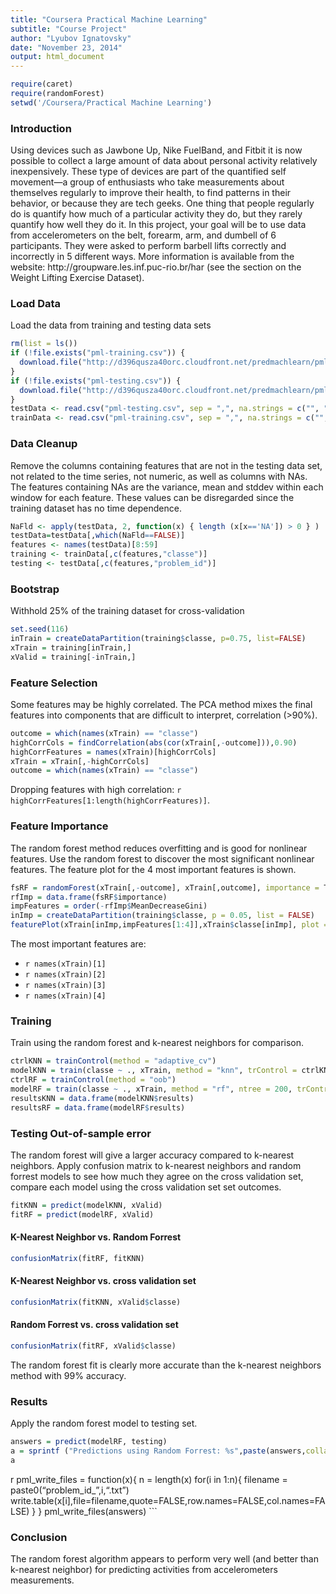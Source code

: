 ```yaml
---
title: "Coursera Practical Machine Learning"
subtitle: "Course Project"
author: "Lyubov Ignatovsky"
date: "November 23, 2014"
output: html_document
---
```

```r
require(caret)
require(randomForest)
setwd('/Coursera/Practical Machine Learning')
```

### Introduction
Using devices such as Jawbone Up, Nike FuelBand, and Fitbit it is now possible to collect a large amount of data about personal activity relatively inexpensively. These type of devices are part of the quantified self movement---a group of enthusiasts who take measurements about themselves regularly to improve their health, to find patterns in their behavior, or because they are tech geeks. One thing that people regularly do is quantify how much of a particular activity they do, but they rarely quantify how well they do it. In this project, your goal will be to use data from accelerometers on the belt, forearm, arm, and dumbell of 6 participants. They were asked to perform barbell lifts correctly and incorrectly in 5 different ways. More information is available from the website: http://groupware.les.inf.puc-rio.br/har (see the section on the Weight Lifting Exercise Dataset).

### Load Data
Load the data from training and testing data sets
```r
rm(list = ls())
if (!file.exists("pml-training.csv")) {
  download.file("http://d396qusza40orc.cloudfront.net/predmachlearn/pml-training.csv", destfile = "pml-training.csv")
}
if (!file.exists("pml-testing.csv")) {
  download.file("http://d396qusza40orc.cloudfront.net/predmachlearn/pml-testing.csv", destfile = "pml-testing.csv")
}
testData <- read.csv("pml-testing.csv", sep = ",", na.strings = c("", "NA"))
trainData <- read.csv("pml-training.csv", sep = ",", na.strings = c("", "NA"))
```

### Data Cleanup
Remove the columns containing features that are not in the testing data set, not related to the time series, not numeric, as well as columns with NAs. The features containing NAs are the variance, mean and stddev within each window for each feature. These values can be disregarded since the training dataset has no time dependence. 

```r
NaFld <- apply(testData, 2, function(x) { length (x[x=='NA']) > 0 } )
testData=testData[,which(NaFld==FALSE)]
features <- names(testData)[8:59]
training <- trainData[,c(features,"classe")]
testing <- testData[,c(features,"problem_id")]
```

### Bootstrap
Withhold 25% of the training dataset for cross-validation
```r
set.seed(116)
inTrain = createDataPartition(training$classe, p=0.75, list=FALSE)
xTrain = training[inTrain,]
xValid = training[-inTrain,]
```

### Feature Selection
Some features may be highly correlated. The PCA method mixes the final features into components that are difficult to interpret, correlation (>90%).
```r
outcome = which(names(xTrain) == "classe")
highCorrCols = findCorrelation(abs(cor(xTrain[,-outcome])),0.90)
highCorrFeatures = names(xTrain)[highCorrCols]
xTrain = xTrain[,-highCorrCols]
outcome = which(names(xTrain) == "classe")
```

Dropping features with high correlation: 
`r highCorrFeatures[1:length(highCorrFeatures)]`.

### Feature Importance
The random forest method reduces overfitting and is good for nonlinear features. Use the random forest to discover the most significant nonlinear features. The feature plot for the 4 most important features is shown.
```r
fsRF = randomForest(xTrain[,-outcome], xTrain[,outcome], importance = T)
rfImp = data.frame(fsRF$importance)
impFeatures = order(-rfImp$MeanDecreaseGini)
inImp = createDataPartition(training$classe, p = 0.05, list = FALSE)
featurePlot(xTrain[inImp,impFeatures[1:4]],xTrain$classe[inImp], plot = "pairs")
```

The most important features are:

* ``r names(xTrain)[1]``
* ``r names(xTrain)[2]``
* ``r names(xTrain)[3]``
* ``r names(xTrain)[4]``

### Training
Train using the random forest and k-nearest neighbors for comparison.
```r
ctrlKNN = trainControl(method = "adaptive_cv")
modelKNN = train(classe ~ ., xTrain, method = "knn", trControl = ctrlKNN)
ctrlRF = trainControl(method = "oob")
modelRF = train(classe ~ ., xTrain, method = "rf", ntree = 200, trControl = ctrlRF)
resultsKNN = data.frame(modelKNN$results)
resultsRF = data.frame(modelRF$results)
```

### Testing Out-of-sample error
The random forest will give a larger accuracy compared to k-nearest neighbors. Apply confusion matrix to k-nearest neighbors and random forrest models to see how much they agree on the cross validation set, compare each model using the cross validation set set outcomes.
```r
fitKNN = predict(modelKNN, xValid)
fitRF = predict(modelRF, xValid)
```
#### K-Nearest Neighbor vs. Random Forrest
```r
confusionMatrix(fitRF, fitKNN)
```
#### K-Nearest Neighbor vs. cross validation set
```r
confusionMatrix(fitKNN, xValid$classe)
```
#### Random Forrest vs. cross validation set
```r
confusionMatrix(fitRF, xValid$classe)
```
The random forest fit is clearly more accurate than the k-nearest neighbors method with 99% accuracy.

### Results
Apply the random forest model to testing set.
```r
answers = predict(modelRF, testing)
a = sprintf ("Predictions using Random Forrest: %s",paste(answers,collapse=','))
a
```
{r, cache=FALSE,echo=FALSE}
pml_write_files = function(x){
  n = length(x)
  for(i in 1:n){
    filename = paste0("problem_id_",i,".txt")
    write.table(x[i],file=filename,quote=FALSE,row.names=FALSE,col.names=FALSE)
  }
}
pml_write_files(answers)
```

### Conclusion
The random forest algorithm appears to perform very well (and better than k-nearest neighbor) for predicting activities from accelerometers measurements.